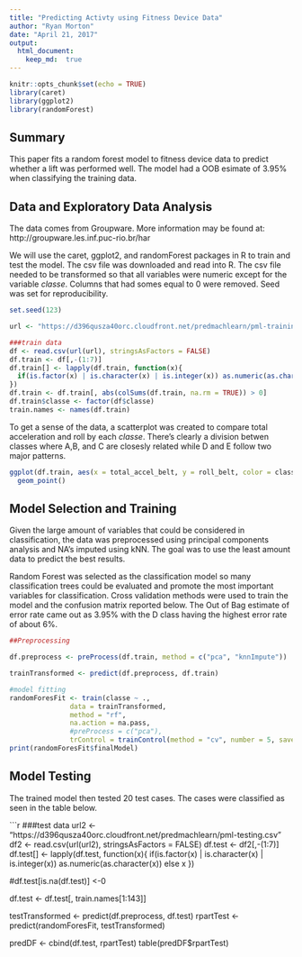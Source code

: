 ---
title: "Predicting Activty using Fitness Device Data"
author: "Ryan Morton"
date: "April 21, 2017"
output: 
  html_document:
    keep_md:  true 
---

```{r setup, include=FALSE}
knitr::opts_chunk$set(echo = TRUE)
library(caret)
library(ggplot2)
library(randomForest)
```

## Summary

This paper fits a random forest model to fitness device data to predict whether a lift was performed well. The model had a OOB esimate of 3.95% when classifying the training data.

## Data and Exploratory Data Analysis

The data comes from Groupware.  More information may be found at:  http://groupware.les.inf.puc-rio.br/har

We will use the caret, ggplot2, and randomForest packages in R to train and test the model.  The csv file was downloaded and read into R.  The csv file needed to be transformed so that all variables were numeric except for the variable  *classe*. Columns that had somes equal to 0 were removed. Seed was set for reproducibility.

```{r data, warning=FALSE, cache=TRUE}
set.seed(123)

url <- "https://d396qusza40orc.cloudfront.net/predmachlearn/pml-training.csv"

###train data
df <- read.csv(url(url), stringsAsFactors = FALSE)
df.train <- df[,-(1:7)]
df.train[] <- lapply(df.train, function(x){
  if(is.factor(x) | is.character(x) | is.integer(x)) as.numeric(as.character(x)) else x
})
df.train <- df.train[, abs(colSums(df.train, na.rm = TRUE)) > 0]
df.train$classe <- factor(df$classe)
train.names <- names(df.train)
```

To get a sense of the data, a scatterplot was created to compare total acceleration and roll by each *classe*.  There's clearly a division betwen classes where A,B, and C are closesly related while D and E follow two major patterns.

```{r eda, cache=TRUE}
ggplot(df.train, aes(x = total_accel_belt, y = roll_belt, color = classe, group = classe)) +
  geom_point()
```

## Model Selection and Training

Given the large amount of variables that could be considered in classification, the data was preprocessed using principal components analysis and NA's imputed using kNN. The goal was to use the least amount data to predict the best results.

Random Forest was selected as the classification model so many classification trees could be evaluated and promote the most important variables for classification. Cross validation methods were used to train the model and the confusion matrix reported below.  The Out of Bag estimate of error rate came out as 3.95% with the D class having the highest error rate of about 6%.

```{r model_fit, cache=TRUE}
##Preprocessing

df.preprocess <- preProcess(df.train, method = c("pca", "knnImpute"))

trainTransformed <- predict(df.preprocess, df.train)

#model fitting
randomForesFit <- train(classe ~ .,
               data = trainTransformed,
               method = "rf",
               na.action = na.pass,
               #preProcess = c("pca"),
               trControl = trainControl(method = "cv", number = 5, savePredictions = TRUE))
print(randomForesFit$finalModel)
```

## Model Testing

The trained model then tested 20 test cases. The cases were classified as seen in the table below.

```{r testing, cache=TRUE}
###test data
url2 <- "https://d396qusza40orc.cloudfront.net/predmachlearn/pml-testing.csv"
df2 <- read.csv(url(url2), stringsAsFactors = FALSE)
df.test <- df2[,-(1:7)]
df.test[] <- lapply(df.test, function(x){
  if(is.factor(x) | is.character(x) | is.integer(x)) as.numeric(as.character(x)) else x
})

#df.test[is.na(df.test)] <-0

df.test <- df.test[, train.names[1:143]]

testTransformed <- predict(df.preprocess, df.test)
rpartTest <- predict(randomForesFit, testTransformed)

predDF <- cbind(df.test, rpartTest)
table(predDF$rpartTest)
